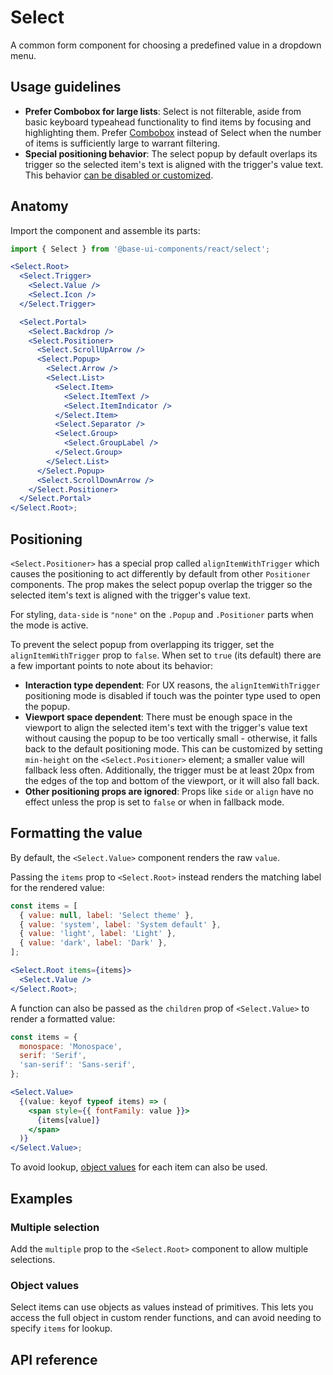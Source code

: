# Select

<Subtitle>A common form component for choosing a predefined value in a dropdown menu.</Subtitle>
<Meta
  name="description"
  content="A high-quality, unstyled React select component that allows you for choosing a predefined value in a dropdown menu."
/>

<Demo path="./demos/hero" />

## Usage guidelines

- **Prefer Combobox for large lists**: Select is not filterable, aside from basic keyboard typeahead functionality to find items by focusing and highlighting them. Prefer [Combobox](/react/components/combobox) instead of Select when the number of items is sufficiently large to warrant filtering.
- **Special positioning behavior**: The select popup by default overlaps its trigger so the selected item's text is aligned with the trigger's value text. This behavior [can be disabled or customized](/react/components/select#positioning).

## Anatomy

Import the component and assemble its parts:

```jsx title="Anatomy"
import { Select } from '@base-ui-components/react/select';

<Select.Root>
  <Select.Trigger>
    <Select.Value />
    <Select.Icon />
  </Select.Trigger>

  <Select.Portal>
    <Select.Backdrop />
    <Select.Positioner>
      <Select.ScrollUpArrow />
      <Select.Popup>
        <Select.Arrow />
        <Select.List>
          <Select.Item>
            <Select.ItemText />
            <Select.ItemIndicator />
          </Select.Item>
          <Select.Separator />
          <Select.Group>
            <Select.GroupLabel />
          </Select.Group>
        </Select.List>
      </Select.Popup>
      <Select.ScrollDownArrow />
    </Select.Positioner>
  </Select.Portal>
</Select.Root>;
```

## Positioning

`<Select.Positioner>` has a special prop called `alignItemWithTrigger` which causes the positioning to act differently by default from other `Positioner` components.
The prop makes the select popup overlap the trigger so the selected item's text is aligned with the trigger's value text.

For styling, `data-side` is `"none"` on the `.Popup` and `.Positioner` parts when the mode is active.

To prevent the select popup from overlapping its trigger, set the `alignItemWithTrigger` prop to `false`.
When set to `true` (its default) there are a few important points to note about its behavior:

- **Interaction type dependent**: For UX reasons, the `alignItemWithTrigger` positioning mode is disabled if touch was the pointer type used to open the popup.
- **Viewport space dependent**: There must be enough space in the viewport to align the selected item's text with the trigger's value text without causing the popup to be too vertically small - otherwise, it falls back to the default positioning mode.
  This can be customized by setting `min-height` on the `<Select.Positioner>` element; a smaller value will fallback less often.
  Additionally, the trigger must be at least 20px from the edges of the top and bottom of the viewport, or it will also fall back.
- **Other positioning props are ignored**: Props like `side` or `align` have no effect unless the prop is set to `false` or when in fallback mode.

## Formatting the value

By default, the `<Select.Value>` component renders the raw `value`.

Passing the `items` prop to `<Select.Root>` instead renders the matching label for the rendered value:

```jsx title="items prop" "items"1,3
const items = [
  { value: null, label: 'Select theme' },
  { value: 'system', label: 'System default' },
  { value: 'light', label: 'Light' },
  { value: 'dark', label: 'Dark' },
];

<Select.Root items={items}>
  <Select.Value />
</Select.Root>;
```

A function can also be passed as the `children` prop of `<Select.Value>` to render a formatted value:

```jsx title="Lookup map" {8-12}
const items = {
  monospace: 'Monospace',
  serif: 'Serif',
  'san-serif': 'Sans-serif',
};

<Select.Value>
  {(value: keyof typeof items) => (
    <span style={{ fontFamily: value }}>
      {items[value]}
    </span>
  )}
</Select.Value>;
```

To avoid lookup, [object values](#object-values) for each item can also be used.

## Examples

### Multiple selection

Add the `multiple` prop to the `<Select.Root>` component to allow multiple selections.

<Demo path="./demos/multiple" compact />

### Object values

Select items can use objects as values instead of primitives.
This lets you access the full object in custom render functions, and can avoid needing to specify `items` for lookup.

<Demo path="./demos/object-values" compact />

## API reference

<Reference
  component="Select"
  parts="Root, Trigger, Value, Icon, Backdrop, Portal, Positioner, Popup, List, Arrow, Item, ItemText, ItemIndicator, Group, GroupLabel, ScrollUpArrow, ScrollDownArrow, Separator"
/>
